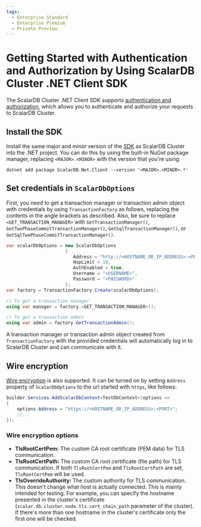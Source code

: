 ```yaml
---
tags:
  - Enterprise Standard
  - Enterprise Premium
  - Private Preview
---
```


# Getting Started with Authentication and Authorization by Using ScalarDB Cluster .NET Client SDK

The ScalarDB Cluster .NET Client SDK supports [authentication and authorization](../scalardb-cluster/scalardb-auth-with-sql.mdx), which allows you to authenticate and authorize your requests to ScalarDB Cluster.

## Install the SDK

Install the same major and minor version of the [SDK](https://www.nuget.org/packages/ScalarDB.Net.Client) as ScalarDB Cluster into the .NET project. You can do this by using the built-in NuGet package manager, replacing `<MAJOR>.<MINOR>` with the version that you're using:

```console
dotnet add package ScalarDB.Net.Client --version '<MAJOR>.<MINOR>.*'
```

## Set credentials in `ScalarDbOptions`

First, you need to get a transaction manager or transaction admin object with credentials by using `TransactionFactory` as follows, replacing the contents in the angle brackets as described. Also, be sure to replace `<GET_TRANSACTION_MANAGER>` with `GetTransactionManager()`, `GetTwoPhaseCommitTransactionManager()`, `GetSqlTransactionManager()`, or `GetSqlTwoPhaseCommitTransactionManager()`.

```c#
var scalarDbOptions = new ScalarDbOptions
                      {
                         Address = "http://<HOSTNAME_OR_IP_ADDRESS>:<PORT>",
                         HopLimit = 10,
                         AuthEnabled = true,
                         Username = "<USERNAME>",
                         Password = "<PASSWORD>"
                      };
var factory = TransactionFactory.Create(scalarDbOptions);

// To get a transaction manager
using var manager = factory.<GET_TRANSACTION_MANAGER>();

// To get a transaction admin
using var admin = factory.GetTransactionAdmin();
```

A transaction manager or transaction admin object created from `TransactionFactory` with the provided credentials will automatically log in to ScalarDB Cluster and can communicate with it.

## Wire encryption

[Wire encryption](../scalardb-cluster/scalardb-auth-with-sql.mdx#wire-encryption) is also supported. It can be turned on by setting `Address` property of `ScalarDbOptions` to the url started with `https`, like follows:

```c#
builder.Services.AddScalarDbContext<TestDbContext>(options =>
{
    options.Address = "https://<HOSTNAME_OR_IP_ADDRESS>:<PORT>";
    //...
});
```

### Wire encryption options

- **TlsRootCertPem:** The custom CA root certificate (PEM data) for TLS communication.
- **TlsRootCertPath:** The custom CA root certificate (file path) for TLS communication. If both `TlsRootCertPem` and `TlsRootCertPath` are set, `TlsRootCertPem` will be used.
- **TlsOverrideAuthority:** The custom authority for TLS communication. This doesn't change what host is actually connected. This is mainly intended for testing. For example, you can specify the hostname presented in the cluster's certificate (`scalar.db.cluster.node.tls.cert_chain_path` parameter of the cluster). If there's more than one hostname in the cluster's certificate only the first one will be checked.
